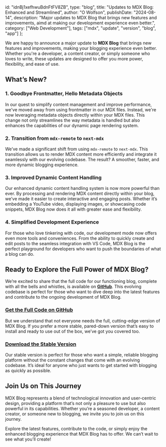   id: "idnBj1xefhwuBdnFtFV8ZB",
  type: "blog",
  title: "Updates to MDX Blog: Enhanced and Streamlined",
  author: "O Wolfson",
  publishDate: "2024-08-14",
  description: "Major updates to MDX Blog that brings new features and improvements, aimd at making our development experience even better.",
  category: ["Web Development"],
  tags: ["mdx", "update", "version", "blog", "app"]
};

We are happy to announce a major update to **MDX Blog** that brings new features and improvements, making your blogging experience even better. Whether you're a developer, a content creator, or simply someone who loves to write, these updates are designed to offer you more power, flexibility, and ease of use.

## What’s New?

### 1. **Goodbye Frontmatter, Hello Metadata Objects**

In our quest to simplify content management and improve performance, we've moved away from using frontmatter in our MDX files. Instead, we're now leveraging metadata objects directly within your MDX files. This change not only streamlines the way metadata is handled but also enhances the capabilities of our dynamic page rendering system.

### 2. **Transition from `mdx-remote` to `next-mdx`**

We’ve made a significant shift from using `mdx-remote` to `next-mdx`. This transition allows us to render MDX content more efficiently and integrate it seamlessly with our evolving codebase. The result? A smoother, faster, and more dynamic blogging experience.

### 3. **Improved Dynamic Content Handling**

Our enhanced dynamic content handling system is now more powerful than ever. By processing and rendering MDX content directly within your blog, we’ve made it easier to create interactive and engaging posts. Whether it’s embedding a YouTube video, displaying images, or showcasing code snippets, MDX Blog now does it all with greater ease and flexibility.

### 4. **Simplified Development Experience**

For those who love tinkering with code, our development mode now offers even more tools and conveniences. From the ability to quickly create and edit posts to the seamless integration with VS Code, MDX Blog is the perfect playground for developers who want to push the boundaries of what a blog can do.

## Ready to Explore the Full Power of MDX Blog?

We’re excited to share that the full code for our functioning blog, complete with all the bells and whistles, is available on **[GitHub](https://github.com/owolfdev/mdx-blog)**. This evolving codebase is perfect for those who want to dive deep into the latest features and contribute to the ongoing development of MDX Blog.

### **[Get the Full Code on GitHub](https://github.com/owolfdev/mdx-blog)**

But we understand that not everyone needs the full, cutting-edge version of MDX Blog. If you prefer a more stable, pared-down version that’s easy to install and ready to use out of the box, we’ve got you covered too.

### **[Download the Stable Version](https://www.mdxblog.io/install)**

Our stable version is perfect for those who want a simple, reliable blogging platform without the constant changes that come with an evolving codebase. It’s ideal for anyone who just wants to get started with blogging as quickly as possible.

## Join Us on This Journey

MDX Blog represents a blend of technological innovation and user-centric design, providing a platform that’s not only a pleasure to use but also powerful in its capabilities. Whether you’re a seasoned developer, a content creator, or someone new to blogging, we invite you to join us on this journey.

Explore the latest features, contribute to the code, or simply enjoy the enhanced blogging experience that MDX Blog has to offer. We can’t wait to see what you’ll create!

